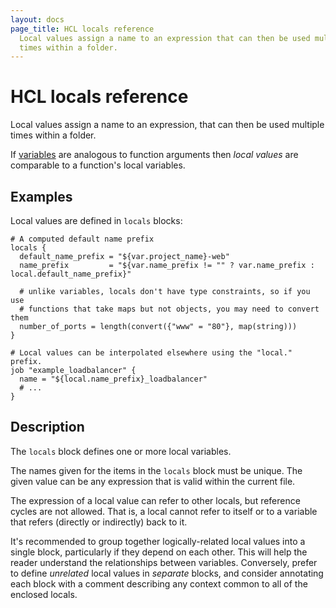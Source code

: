 ```yaml
---
layout: docs
page_title: HCL locals reference
  Local values assign a name to an expression that can then be used multiple
  times within a folder.
---
```


# HCL locals reference

Local values assign a name to an expression, that can then be used multiple
times within a folder.

If [variables](/nomad/docs/job-specification/hcl2/variables) are analogous to
function arguments then _local values_ are comparable to a function's local
variables.

## Examples

Local values are defined in `locals` blocks:

```hcl
# A computed default name prefix
locals {
  default_name_prefix = "${var.project_name}-web"
  name_prefix         = "${var.name_prefix != "" ? var.name_prefix : local.default_name_prefix}"

  # unlike variables, locals don't have type constraints, so if you use
  # functions that take maps but not objects, you may need to convert them
  number_of_ports = length(convert({"www" = "80"}, map(string)))
}

# Local values can be interpolated elsewhere using the "local." prefix.
job "example_loadbalancer" {
  name = "${local.name_prefix}_loadbalancer"
  # ...
}
```

## Description

The `locals` block defines one or more local variables.

The names given for the items in the `locals` block must be unique. The given
value can be any expression that is valid within the current file.

The expression of a local value can refer to other locals, but reference cycles
are not allowed. That is, a local cannot refer to itself or to a variable that
refers (directly or indirectly) back to it.

It's recommended to group together logically-related local values into a single
block, particularly if they depend on each other. This will help the reader
understand the relationships between variables. Conversely, prefer to define
_unrelated_ local values in _separate_ blocks, and consider annotating each
block with a comment describing any context common to all of the enclosed
locals.
